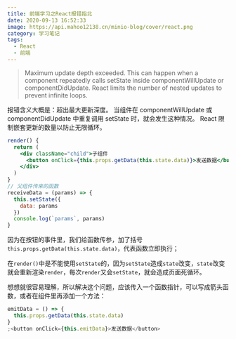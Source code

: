 ```yaml
---
title: 前端学习之React报错指北
date: 2020-09-13 16:52:33
image: https://api.mahoo12138.cn/minio-blog/cover/react.png
category: 学习笔记
tags:
  - React
  - 前端
---
```


> Maximum update depth exceeded. This can happen when a component repeatedly calls setState inside componentWillUpdate or componentDidUpdate. React limits the number of nested updates to prevent infinite loops.

报错含义大概是：超出最大更新深度。 当组件在 componentWillUpdate 或 componentDidUpdate 中重复调用 setState 时，就会发生这种情况。 React 限制嵌套更新的数量以防止无限循环。

```jsx
render() {
  return (
    <div className="child">子组件
      <button onClick={this.props.getData(this.state.data)}>发送数据</button>
    </div>
  )
}
// 父组件传来的函数
receiveData = (params) => {
  this.setState({
    data: params
  })
  console.log(`params`, params)
}
```

因为在按钮的事件里，我们给函数传参，加了括号`this.props.getData(this.state.data)`，代表函数立即执行；

在`render()`中是不能使用`setState`的，因为`setState`造成`state`改变，`state`改变就会重新渲染`render`，每次`render`又会`setState`，就会造成页面死循环。

想想就很容易理解，所以解决这个问题，应该传入一个函数指针，可以写成箭头函数，或者在组件里再添加一个方法：

```jsx
emitData = () => {
  this.props.getData(this.state.data)
}
;<button onClick={this.emitData}>发送数据</button>
```
